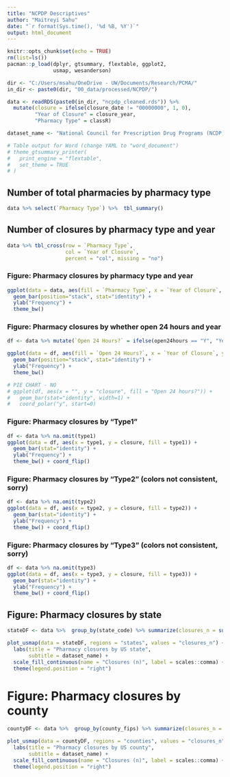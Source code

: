 ```yaml
---
title: "NCPDP Descriptives"
author: "Maitreyi Sahu"
date: "`r format(Sys.time(), '%d %B, %Y')`"
output: html_document
---
```


```r
knitr::opts_chunk$set(echo = TRUE)
rm(list=ls())
pacman::p_load(dplyr, gtsummary, flextable, ggplot2,
               usmap, wesanderson)

dir <- "C:/Users/msahu/OneDrive - UW/Documents/Research/PCMA/"
in_dir <- paste0(dir, "00_data/processed/NCPDP/")

data <- readRDS(paste0(in_dir, "ncpdp_cleaned.rds")) %>% 
  mutate(closure = ifelse(closure_date != "00000000", 1, 0),
         "Year of Closure" = closure_year,
         "Pharmacy Type" = classR)

dataset_name <- "National Council for Prescription Drug Programs (NCDP), June 2023"

# Table output for Word (change YAML to "word_document")
# theme_gtsummary_printer(
#   print_engine = "flextable",
#   set_theme = TRUE
# )
```


## Number of total pharmacies by pharmacy type

```r

data %>% select(`Pharmacy Type`) %>%  tbl_summary() 

```

## Number of closures by pharmacy type and year

```r

data %>% tbl_cross(row = `Pharmacy Type`, 
                   col = `Year of Closure`, 
                   percent = "col", missing = "no") 

```

### Figure: Pharmacy closures by pharmacy type and year

```r
ggplot(data = data, aes(fill = `Pharmacy Type`, x = `Year of Closure`, y = closure)) + 
  geom_bar(position="stack", stat="identity") +
  ylab("Frequency") +
  theme_bw()  
```

### Figure: Pharmacy closures by whether open 24 hours and year

```r
df <- data %>% mutate(`Open 24 Hours?` = ifelse(open24hours == "Y", "Yes", "No"))

ggplot(data = df, aes(fill = `Open 24 Hours?`, x = `Year of Closure`, y = closure)) + 
  geom_bar(position="stack", stat="identity") +
  ylab("Frequency") +
  theme_bw()  

# PIE CHART - NO
# ggplot(df, aes(x = "", y = "closure", fill = "Open 24 hours?")) +
#   geom_bar(stat="identity", width=1) +
#   coord_polar("y", start=0)

```

### Figure: Pharmacy closures by "Type1"

```r
df <- data %>% na.omit(type1)
ggplot(data = df, aes(x = type1, y = closure, fill = type1)) + 
  geom_bar(stat="identity") +
  ylab("Frequency") +
  theme_bw() + coord_flip()  
```

### Figure: Pharmacy closures by "Type2" (colors not consistent, sorry)

```r
df <- data %>% na.omit(type2)
ggplot(data = df, aes(x = type2, y = closure, fill = type2)) + 
  geom_bar(stat="identity") +
  ylab("Frequency") +
  theme_bw() + coord_flip() 
```

### Figure: Pharmacy closures by "Type3" (colors not consistent, sorry)

```r
df <- data %>% na.omit(type3)
ggplot(data = df, aes(x = type3, y = closure, fill = type3)) + 
  geom_bar(stat="identity") +
  ylab("Frequency") +
  theme_bw() + coord_flip()  
```

## Figure: Pharmacy closures by state

```r
stateDF <- data %>%  group_by(state_code) %>% summarize(closures_n = sum(closure)) %>% rename(state = state_code)

plot_usmap(data = stateDF, regions = "states", values = "closures_n") + 
  labs(title = "Pharmacy closures by US state",
       subtitle = dataset_name) + 
  scale_fill_continuous(name = "Closures (n)", label = scales::comma) + 
  theme(legend.position = "right")  
```

# Figure: Pharmacy closures by county

```r
countyDF <- data %>%  group_by(county_fips) %>% summarize(closures_n = sum(closure)) %>% rename(fips = county_fips) %>% filter( fips!= "" & closures_n != 0)

plot_usmap(data = countyDF, regions = "counties", values = "closures_n") + 
  labs(title = "Pharmacy closures by US county",
       subtitle = dataset_name) + 
  scale_fill_continuous(name = "Closures (n)", label = scales::comma) + 
  theme(legend.position = "right")  
```
